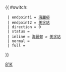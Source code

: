 {{ #switch: {{{format|}}}
  | endpoint1 = [[海麗邨巴士總站|海麗邨]]
  | endpoint2 = [[美孚站]]
  | direction = 0
  | status = 
  | inline = [[海麗邨巴士總站|海麗邨]] ↺ [[美孚站]]
  | normal =
  | full =
}}<noinclude>[[Category:九龍專線小巴路線模板|81K]]</noinclude>